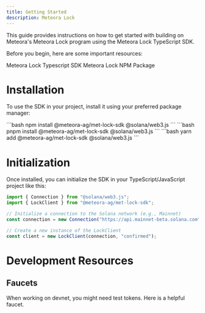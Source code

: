 ```yaml
---
title: Getting Started
description: Meteora Lock
---
```


This guide provides instructions on how to get started with building on Meteora's Meteora Lock program using the Meteora Lock TypeScript SDK.

Before you begin, here are some important resources:

<CardGroup cols={2}>
  <Card title="Typescript SDK" icon="node-js" iconType="solid" href="https://github.com/MeteoraAg/met-lock-sdk">
    Meteora Lock Typescript SDK
  </Card>
  <Card title="Meteora Lock NPM Package" icon="npm" iconType="solid" href="https://www.npmjs.com/package/@meteora-ag/met-lock-sdk">
    Meteora Lock NPM Package
  </Card>
</CardGroup>

# Installation

To use the SDK in your project, install it using your preferred package manager:

<Tabs>
  <Tab title="npm">
    ```bash
    npm install @meteora-ag/met-lock-sdk @solana/web3.js
    ```
  </Tab>
  <Tab title="pnpm">
    ```bash
    pnpm install @meteora-ag/met-lock-sdk @solana/web3.js
    ```
  </Tab>
  <Tab title="yarn">
    ```bash
    yarn add @meteora-ag/met-lock-sdk @solana/web3.js
    ```
  </Tab>
</Tabs>

# Initialization

Once installed, you can initialize the SDK in your TypeScript/JavaScript project like this:

```typescript
import { Connection } from "@solana/web3.js";
import { LockClient } from "@meteora-ag/met-lock-sdk";

// Initialize a connection to the Solana network (e.g., Mainnet)
const connection = new Connection("https://api.mainnet-beta.solana.com");

// Create a new instance of the LockClient
const client = new LockClient(connection, "confirmed");
```

# Development Resources

## Faucets

<CardGroup cols={1}>
  <Card title="Devnet Faucet" icon="faucet" href="https://faucet.raccoons.dev/">
    <p>When working on devnet, you might need test tokens. Here is a helpful faucet.</p>
  </Card>
</CardGroup>